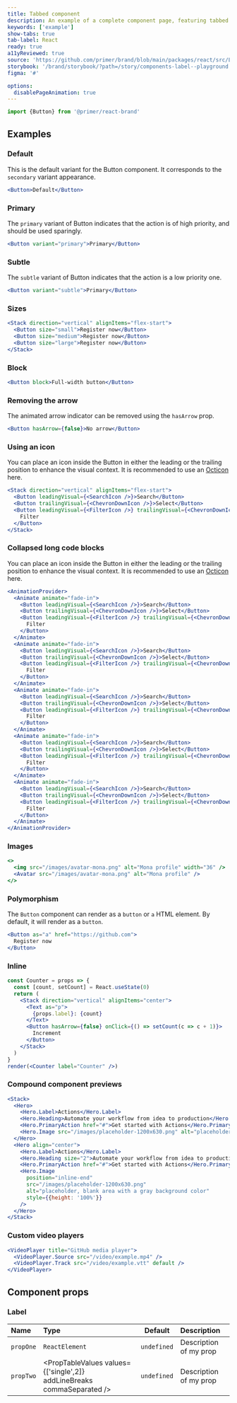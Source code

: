 ```yaml
---
title: Tabbed component
description: An example of a complete component page, featuring tabbed content, descriptions, prop tables and editable code snippets.
keywords: ['example']
show-tabs: true
tab-label: React
ready: true
a11yReviewed: true
source: 'https://github.com/primer/brand/blob/main/packages/react/src/Label/Label.tsx'
storybook: '/brand/storybook/?path=/story/components-label--playground'
figma: '#'

options:
  disablePageAnimation: true
---
```


```js copy
import {Button} from '@primer/react-brand'
```

## Examples

### Default

This is the default variant for the Button component. It corresponds to the `secondary` variant appearance.

```jsx live
<Button>Default</Button>
```

### Primary

The `primary` variant of Button indicates that the action is of high priority, and should be used sparingly.

```jsx live
<Button variant="primary">Primary</Button>
```

### Subtle

The `subtle` variant of Button indicates that the action is a low priority one.

```jsx live
<Button variant="subtle">Primary</Button>
```

### Sizes

```jsx live
<Stack direction="vertical" alignItems="flex-start">
  <Button size="small">Register now</Button>
  <Button size="medium">Register now</Button>
  <Button size="large">Register now</Button>
</Stack>
```

### Block

```jsx live
<Button block>Full-width button</Button>
```

### Removing the arrow

The animated arrow indicator can be removed using the `hasArrow` prop.

```jsx live
<Button hasArrow={false}>No arrow</Button>
```

### Using an icon

You can place an icon inside the Button in either the leading or the trailing position to enhance the visual context. It is recommended to use an [Octicon](https://primer.style/octicons) here.

```jsx live
<Stack direction="vertical" alignItems="flex-start">
  <Button leadingVisual={<SearchIcon />}>Search</Button>
  <Button trailingVisual={<ChevronDownIcon />}>Select</Button>
  <Button leadingVisual={<FilterIcon />} trailingVisual={<ChevronDownIcon />}>
    Filter
  </Button>
</Stack>
```

### Collapsed long code blocks

You can place an icon inside the Button in either the leading or the trailing position to enhance the visual context. It is recommended to use an [Octicon](https://primer.style/octicons) here.

```jsx live
<AnimationProvider>
  <Animate animate="fade-in">
    <Button leadingVisual={<SearchIcon />}>Search</Button>
    <Button trailingVisual={<ChevronDownIcon />}>Select</Button>
    <Button leadingVisual={<FilterIcon />} trailingVisual={<ChevronDownIcon />}>
      Filter
    </Button>
  </Animate>
  <Animate animate="fade-in">
    <Button leadingVisual={<SearchIcon />}>Search</Button>
    <Button trailingVisual={<ChevronDownIcon />}>Select</Button>
    <Button leadingVisual={<FilterIcon />} trailingVisual={<ChevronDownIcon />}>
      Filter
    </Button>
  </Animate>
  <Animate animate="fade-in">
    <Button leadingVisual={<SearchIcon />}>Search</Button>
    <Button trailingVisual={<ChevronDownIcon />}>Select</Button>
    <Button leadingVisual={<FilterIcon />} trailingVisual={<ChevronDownIcon />}>
      Filter
    </Button>
  </Animate>
  <Animate animate="fade-in">
    <Button leadingVisual={<SearchIcon />}>Search</Button>
    <Button trailingVisual={<ChevronDownIcon />}>Select</Button>
    <Button leadingVisual={<FilterIcon />} trailingVisual={<ChevronDownIcon />}>
      Filter
    </Button>
  </Animate>
  <Animate animate="fade-in">
    <Button leadingVisual={<SearchIcon />}>Search</Button>
    <Button trailingVisual={<ChevronDownIcon />}>Select</Button>
    <Button leadingVisual={<FilterIcon />} trailingVisual={<ChevronDownIcon />}>
      Filter
    </Button>
  </Animate>
</AnimationProvider>
```

### Images

```jsx live
<>
  <img src="/images/avatar-mona.png" alt="Mona profile" width="36" />
  <Avatar src="/images/avatar-mona.png" alt="Mona profile" />
</>
```

### Polymorphism

The `Button` component can render as a `button` or `a` HTML element. By default, it will render as a `button`.

```jsx live
<Button as="a" href="https://github.com">
  Register now
</Button>
```

### Inline

```jsx filename="noinline"
const Counter = props => {
  const [count, setCount] = React.useState(0)
  return (
    <Stack direction="vertical" alignItems="center">
      <Text as="p">
        {props.label}: {count}
      </Text>
      <Button hasArrow={false} onClick={() => setCount(c => c + 1)}>
        Increment
      </Button>
    </Stack>
  )
}
render(<Counter label="Counter" />)
```

### Compound component previews

```jsx live
<Stack>
  <Hero>
    <Hero.Label>Actions</Hero.Label>
    <Hero.Heading>Automate your workflow from idea to production</Hero.Heading>
    <Hero.PrimaryAction href="#">Get started with Actions</Hero.PrimaryAction>
    <Hero.Image src="/images/placeholder-1200x630.png" alt="placeholder, blank area with a gray background color" />
  </Hero>
  <Hero align="center">
    <Hero.Label>Actions</Hero.Label>
    <Hero.Heading size="2">Automate your workflow from idea to production</Hero.Heading>
    <Hero.PrimaryAction href="#">Get started with Actions</Hero.PrimaryAction>
    <Hero.Image
      position="inline-end"
      src="/images/placeholder-1200x630.png"
      alt="placeholder, blank area with a gray background color"
      style={{height: '100%'}}
    />
  </Hero>
</Stack>
```

### Custom video players

```jsx live
<VideoPlayer title="GitHub media player">
  <VideoPlayer.Source src="/video/example.mp4" />
  <VideoPlayer.Track src="/video/example.vtt" default />
</VideoPlayer>
```

## Component props

### Label

| Name      | Type                                                                   |   Default   | Description            |
| :-------- | :--------------------------------------------------------------------- | :---------: | :--------------------- |
| `propOne` | `ReactElement`                                                         | `undefined` | Description of my prop |
| `propTwo` | <PropTableValues values={['single',2]} addLineBreaks commaSeparated /> | `undefined` | Description of my prop |
